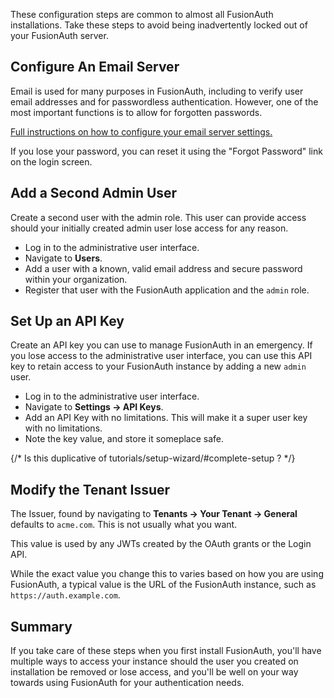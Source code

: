 
These configuration steps are common to almost all FusionAuth installations. Take these steps to avoid being inadvertently locked out of your FusionAuth server.

## Configure An Email Server

Email is used for many purposes in FusionAuth, including to verify user email addresses and for passwordless authentication. However, one of the most important functions is to allow for forgotten passwords.

[Full instructions on how to configure your email server settings.](/docs/customize/email-and-messages/configure-email)

If you lose your password, you can reset it using the "Forgot Password" link on the login screen.

## Add a Second Admin User

Create a second user with the admin role. This user can provide access should your initially created admin user lose access for any reason.

* Log in to the administrative user interface.
* Navigate to <strong>Users</strong>.
* Add a user with a known, valid email address and secure password within your organization.
* Register that user with the FusionAuth application and the `admin` role.

## Set Up an API Key

Create an API key you can use to manage FusionAuth in an emergency. If you lose access to the administrative user interface, you can use this API key to retain access to your FusionAuth instance by adding a new `admin` user.

* Log in to the administrative user interface.
* Navigate to <strong>Settings -> API Keys</strong>.
* Add an API Key with no limitations. This will make it a super user key with no limitations.
* Note the key value, and store it someplace safe.

{/*  Is this duplicative of tutorials/setup-wizard/#complete-setup ? */}

## Modify the Tenant Issuer

The <InlineField>Issuer</InlineField>, found by navigating to <strong>Tenants -> Your Tenant -> General</strong> defaults to `acme.com`. This is not usually what you want. 

This value is used by any JWTs created by the OAuth grants or the Login API.

While the exact value you change this to varies based on how you are using FusionAuth, a typical value is the URL of the FusionAuth instance, such as `https://auth.example.com`.

## Summary

If you take care of these steps when you first install FusionAuth, you'll have multiple ways to access your instance should the user you created on installation be removed or lose access, and you'll be well on your way towards using FusionAuth for your authentication needs.

